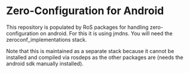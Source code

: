 = Zero-Configuration for Android =

This repository is populated by RoS packages for handling zero-configuration on android.
For this it is using jmdns. You will need the zeroconf_implementations stack.

Note that this is maintained as a separate stack because it cannot be installed and 
compiled via rosdeps as the other packages are (needs the android sdk manually installed).

